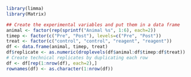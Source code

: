 ```{r}
library(limma)
library(Matrix)

## Create the experimental variables and put them in a data frame
animal <- factor(rep(sprintf("Animal %s", 1:6), each=2))
timep <- factor(c("Pre", "Post"), levels=c("Pre", "Post"))
treat <- factor(c("control", "control", "reagent", "reagent"))
df <- data.frame(animal, timep, treat)
df$replicate <- as.numeric(droplevels(df$animal:df$timep:df$treat))
# Create technical replicates by duplicating each row
df <- df[rep(1:nrow(df), each=2),]
rownames(df) <- as.character(1:nrow(df))

```


